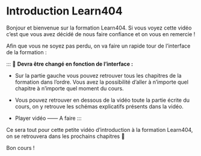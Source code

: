 # Introduction Learn404

Bonjour et bienvenue sur la formation Learn404. Si vous voyez cette vidéo c’est que vous avez décidé de nous faire confiance et on vous en remercie !

Afin que vous ne soyez pas perdu, on va faire un rapide tour de l’interface de la formation :

:::
🚧 **Devra être changé en fonction de l’interface :**

- Sur la partie gauche vous pouvez retrouver tous les chapitres de la formation dans l’ordre. Vous avez la possibilité d’aller à n’importe quel chapitre à n’importe quel moment du cours.

- Vous pouvez retrouver en dessous de la vidéo toute la partie écrite du cours, on y retrouve les schémas explicatifs présents dans la vidéo.

- Player vidéo —— A faire
:::

Ce sera tout pour cette petite vidéo d’introduction à la formation Learn404, on se retrouvera dans les prochains chapitres 🙂

Bon cours !
